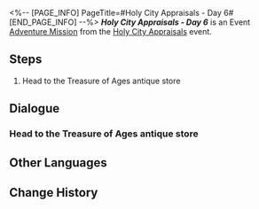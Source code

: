 <%-- [PAGE_INFO]
PageTitle=#Holy City Appraisals - Day 6#
[END_PAGE_INFO] --%>
{{Stub|Dialogue.}}
{{Mission Infobox
|id            = 8031406
|title         = 
|image         = <!--Mission Holy City Appraisals - Day 6.png-->
|type          = Adventure
|event_name    = Holy City Appraisals
|chapter       = 
|requirements  = [[Adventure Mission]] ''[[Holy City Appraisals - Day 5]]'' completed
|summary       = <!--official mission summary from Fate's Atlas-->
|characters    = Theodoros; Trailblazer
|startLocation = [[Amphoreus]] - [["Eternal Holy City" Okhema]]
|world         = Amphoreus
|area          = "Eternal Holy City" Okhema
|prev          = Holy City Appraisals - Day 5
|next          = Holy City Appraisals - Day 7
|rewards       = Credit*1,000
}}
'''''Holy City Appraisals - Day 6''''' is an Event [[Adventure Mission]] from the [[Holy City Appraisals]] event.

==Steps==
# Head to the Treasure of Ages antique store

<!--
==Gameplay Notes==

--><!--
==Trial Character==

-->
==Dialogue==
{{Stub Dialogue}}
===Head to the Treasure of Ages antique store{{subst:void|<!--803140601-->}}===
{{Mission Description|type=adventure|location="Eternal Holy City" Okhema|The treasures up for appraisal today are ready. Time to talk to Theodoros.}}
{{Dialogue Start}}
:{{tx}}
{{Dialogue End}}

==Other Languages==
{{Other Languages
|en   = Holy City Appraisals - Day 6
|zhs  = 圣城鉴宝•第六日
|zht  = 聖城鑑寶•第六日
|ja   = 聖都の宝物鑑定・6日目
|ko   = 거룩한 도시 보물 감정•6일차
|es   = Tasaciones en la ciudad sagrada: día 6
|fr   = Expertise de la ville sainte - Jour&nbsp;6
|ru   = Экспертиза подлинности в священном городе: День 6
|th   = ประเมินสมบัติเมืองศักดิ์สิทธิ์ วันที่ 6
|vi   = Giám Bảo Thánh Thành - Ngày 6
|de   = Schatzbegutachtung der Heiligen Stadt: Tag 6
|id   = Penaksiran Harta Kota Suci: Hari 6
|pt   = Avaliações da Pólis Sagrada - Dia 6
}}

==Change History==
{{Change History|3.1}}
